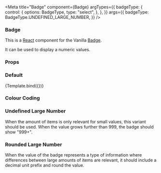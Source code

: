 

<Meta
  title="Badge"
  component={Badge}
  argTypes={{
    badgeType: {
      control: {
        options: BadgeType,
        type: "select",
      },
    },
  }}
  args={{
    badgeType: BadgeType.UNDEFINED_LARGE_NUMBER,
  }}
/>


### Badge

This is a [React](https://reactjs.org/) component for the Vanilla [Badge](https://vanillaframework.io/docs/patterns/badge).

It can be used to display a numeric values.

### Props

<ArgsTable of={Badge} />

### Default

<Canvas>
  <Story
    name="Default"
    args={{
      value: 9,
    }}
  >
    {Template.bind({})}
  </Story>
</Canvas>

### Colour Coding

<Canvas>
  <Story name="Colour Coding">
    <Badge value={9} isNegative />
  </Story>
</Canvas>

### Undefined Large Number

When the amount of items is only relevant for small values, this variant should be used. When the value grows further than 999, the badge should show "999+".

<Canvas>
  <Story name="Undefined Large Number">
    <Badge value={1000} badgeType={BadgeType.UNDEFINED_LARGE_NUMBER} />
  </Story>
</Canvas>

### Rounded Large Number

When the value of the badge represents a type of information where differences between large amounts of items are relevant, it should include a decimal unit prefix and round the value.

<Canvas>
  <Story name="Rounded Large Number">
    <Badge value={1234} badgeType={BadgeType.ROUNDED_LARGE_NUMBER} />
  </Story>
</Canvas>
